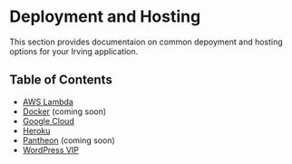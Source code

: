 <Meta title="Deployment and Hosting/Deployment and Hosting" />

# Deployment and Hosting
This section provides documentaion on common depoyment and hosting options for your Irving application.

## Table of Contents
* [AWS Lambda](?path=/docs/deployment-and-hosting-aws-lambda--page)
* [Docker](?path=/docs/deployment-and-hosting-docker--page) (coming soon)
* [Google Cloud](?path=/docs/deployment-and-hosting-google-cloud-functions--page)
* [Heroku](?path=/docs/deployment-and-hosting-heroku--page)
* [Pantheon](?path=/docs/deployment-and-hosting-pantheon--page) (coming soon)
* [WordPress VIP](?path=/docs/deployment-and-hosting-wordpress-vip--page)
